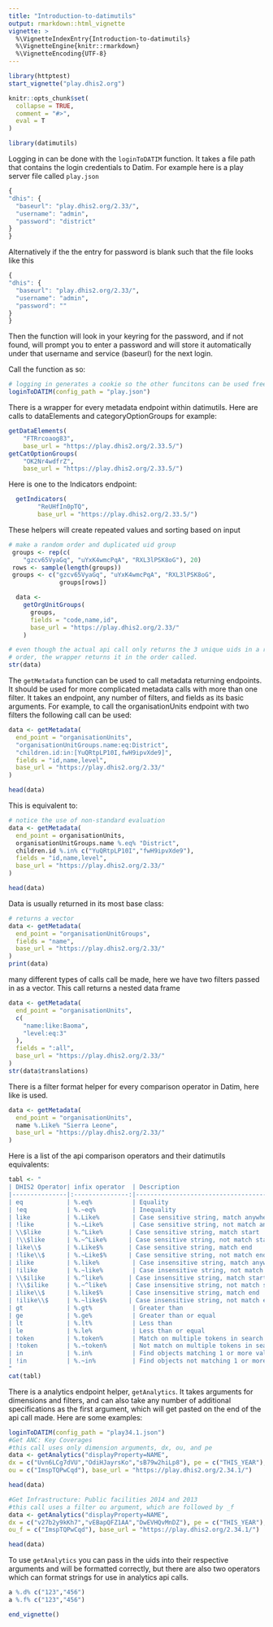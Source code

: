```yaml
---
title: "Introduction-to-datimutils"
output: rmarkdown::html_vignette
vignette: >
  %\VignetteIndexEntry{Introduction-to-datimutils}
  %\VignetteEngine{knitr::rmarkdown}
  %\VignetteEncoding{UTF-8}
---
```


```r
library(httptest)
start_vignette("play.dhis2.org")
```


```r
knitr::opts_chunk$set(
  collapse = TRUE,
  comment = "#>",
  eval = T
)
```

```r
library(datimutils)
```
Logging in can be done with the `loginToDATIM` function. It takes a file path that contains the login credentials to Datim.
For example here is a play server file called `play.json`
```r
{
"dhis": {
  "baseurl": "play.dhis2.org/2.33/",
  "username": "admin",
  "password": "district"
}
}
```
Alternatively if the the entry for password is blank such that the file looks like this
```r
{
"dhis": {
  "baseurl": "play.dhis2.org/2.33/",
  "username": "admin",
  "password": ""
}
}
```
Then the function will look in your keyring for the password, and if not found, will prompt you to enter a password and will store it automatically under that username and service (baseurl) for the next login.

Call the function as so:
```r
# logging in generates a cookie so the other funcitons can be used freely without credentials
loginToDATIM(config_path = "play.json")
```

There is a wrapper for every metadata endpoint within datimutils.
Here are calls to  dataElements and categoryOptionGroups for example:
```r
getDataElements(
    "FTRrcoaog83",
    base_url = "https://play.dhis2.org/2.33.5/")
getCatOptionGroups(
    "OK2Nr4wdfrZ",
    base_url = "https://play.dhis2.org/2.33.5/")
```

Here is one to the Indicators endpoint:
```r
  getIndicators(
        "ReUHfIn0pTQ",
        base_url = "https://play.dhis2.org/2.33.5/")
```

These helpers will create repeated values and sorting based on input
```r
# make a random order and duplicated uid group
 groups <- rep(c(
    "gzcv65VyaGq", "uYxK4wmcPqA", "RXL3lPSK8oG"), 20)
 rows <- sample(length(groups))
 groups <- c("gzcv65VyaGq", "uYxK4wmcPqA", "RXL3lPSK8oG",
              groups[rows])

  data <-
    getOrgUnitGroups(
      groups,
      fields = "code,name,id",
      base_url = "https://play.dhis2.org/2.33/"
    )

# even though the actual api call only returns the 3 unique uids in a random
# order, the wrapper returns it in the order called.
str(data)
```

The `getMetadata` function can be used to call metadata returning endpoints. It should be used for more complicated metadata calls with more than one filter. It takes an endpoint, any number of filters, and fields as its basic arguments. For example, to call the organisationUnits endpoint with two filters the following call can be used:

```r
data <- getMetadata(
  end_point = "organisationUnits",
  "organisationUnitGroups.name:eq:District",
  "children.id:in:[YuQRtpLP10I,fwH9ipvXde9]",
  fields = "id,name,level",
  base_url = "https://play.dhis2.org/2.33/"
)

head(data)
```

This is equivalent to:

```r
# notice the use of non-standard evaluation
data <- getMetadata(
  end_point = organisationUnits,
  organisationUnitGroups.name %.eq% "District",
  children.id %.in% c("YuQRtpLP10I","fwH9ipvXde9"),
  fields = "id,name,level",
  base_url = "https://play.dhis2.org/2.33/"
)

head(data)
```

Data is usually returned in its most base class:
```r
# returns a vector
data <- getMetadata(
  end_point = "organisationUnitGroups",
  fields = "name",
  base_url = "https://play.dhis2.org/2.33/"
)
print(data)
```

many different types of calls call be made, here we have two filters passed in as a vector. This call returns a nested data frame
```r
data <- getMetadata(
  end_point = "organisationUnits",
  c(
    "name:like:Baoma",
    "level:eq:3"
  ),
  fields = ":all",
  base_url = "https://play.dhis2.org/2.33/"
)
str(data$translations)
```

There is a filter format helper for every comparison operator in Datim, here like is used.
```r
data <- getMetadata(
  end_point = "organisationUnits",
  name %.Like% "Sierra Leone",
  base_url = "https://play.dhis2.org/2.33/"
)
```

Here is a list of the api comparison operators and their datimutils equivalents:

```r
tabl <- "
| DHIS2 Operator| infix operator  | Description                                     |
|---------------|:---------------:|------------------------------------------------:|
| eq            | %.eq%           | Equality                                        |
| !eq           | %.~eq%          | Inequality                                      |
| like          | %.Like%         | Case sensitive string, match anywhere           |
| !like         | %.~Like%        | Case sensitive string, not match anywhere       |
| \\$like       | %.^Like%       | Case sensitive string, match start             |
| !\\$like      | %.~^Like%      | Case sensitive string, not match start         |
| like\\$       | %.Like$%       | Case sensitive string, match end               |
| !like\\$      | %.~Like$%      | Case sensitive string, not match end           |
| ilike         | %.like%         | Case insensitive string, match anywhere         |
| !ilike        | %.~like%        | Case insensitive string, not match anywhere     |
| \\$ilike      | %.^like%       | Case insensitive string, match start           |
| !\\$ilike     | %.~^like%      | Case insensitive string, not match start       |
| ilike\\$      | %.like$%       | Case insensitive string, match end             |
| !ilike\\$     | %.~like$%      | Case insensitive string, not match end         |
| gt            | %.gt%           | Greater than                                    |
| ge            | %.ge%           | Greater than or equal                           |
| lt            | %.lt%           | Less than                                       |
| le            | %.le%           | Less than or equal                              |
| token         | %.token%        | Match on multiple tokens in search property     |
| !token        | %.~token%       | Not match on multiple tokens in search property |
| in            | %.in%           | Find objects matching 1 or more values          |
| !in           | %.~in%          | Find objects not matching 1 or more values      |
"
cat(tabl)
```

There is a analytics endpoint helper, `getAnalytics`. It takes arguments for dimensions and filters, and can also take any number of additional specifications as the first argument, which will get pasted on the end of the api call made. Here are some examples:

```r
loginToDATIM(config_path = "play34.1.json")
#Get ANC: Key Coverages
#this call uses only dimension arguments, dx, ou, and pe
data <- getAnalytics("displayProperty=NAME",
dx = c("Uvn6LCg7dVU","OdiHJayrsKo","sB79w2hiLp8"), pe = c("THIS_YEAR"),
ou = c("ImspTQPwCqd"), base_url = "https://play.dhis2.org/2.34.1/")

head(data)

#Get Infrastructure: Public facilities 2014 and 2013
#this call uses a filter ou argument, which are followed by _f
data <- getAnalytics("displayProperty=NAME",
dx = c("v27b2y9kKh7","vEBapQFZ1AA","DwEVHQvMnDZ"), pe = c("THIS_YEAR"),
ou_f = c("ImspTQPwCqd"), base_url = "https://play.dhis2.org/2.34.1/")

head(data)
```

To use `getAnalytics` you can pass in the uids into their respective arguments and will be formatted correctly, but there are also two operators which can format strings for use in analytics api calls.

```r
a %.d% c("123","456")
a %.f% c("123","456")
```


```r
end_vignette()
```
